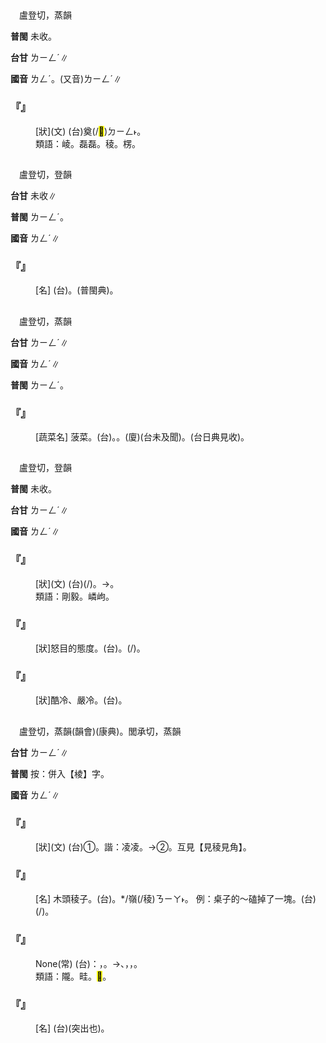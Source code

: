
=={{ruby|<mark>&#xf98ed;</mark>|ㄌㄥˊ}}==

　盧登切，蒸韻

'''普閩''' 未收。

'''台甘''' <rt>ㄌㄧㄥˊ</rt>∥

'''國音''' <rt>ㄌㄥˊ</rt>。(又音)<rt>ㄌㄧㄥˊ</rt>∥

    

==='''『{{ruby|<mark>&#xf98ed;</mark>|ㄌㄥˊ}}{{ruby|磳|ㄘㄥˊ}}』'''===
: [狀](文) (台){{ruby|形|ㄏㄧㄥˊ}}{{ruby|容|ㄧㆲˊ}}{{ruby|石|ㄐㄧㄜㆷ ͘}}{{ruby|頭|ㄊㄠˊ}}{{ruby|一|ㄐㄧㆵ ͘}}{{ruby|粒|ㄌㄧㄚㆴ ͘}}{{ruby|一|ㄐㄧㆵ ͘}}{{ruby|粒|ㄌㄧㄚㆴ ͘}}奠(/<mark>&#xf9550;</mark>)<rt>ㄉㄧㄥ˫</rt>{{ruby|硞|ㄎㆦㆶ}}{{ruby|硞|ㄎㆦㆶ}}。
:類語：崚{{ruby|嶒|ㄘㄥˊ}}。磊磊。稜。楞。
:
    

=={{ruby|<mark>&#xf98eb;</mark>|ㄌㄥˊ}}==

　盧登切，登韻

'''台甘''' 未收∥

'''普閩''' <rt>ㄌㄧㄥˊ</rt>。

'''國音''' <rt>ㄌㄥˊ</rt>∥

    

==='''『{{ruby|地|ㄉㄧˋ}}{{ruby|<mark>&#xf98eb;</mark>|ㄌㄥˊ}}』'''===
: [名] (台){{ruby|田|ㄘㄢˊ}}{{ruby|地|ㄉㄨㆤ˫}}{{ruby|/|ㄉㆤ˫}}{{ruby|附|ㄏㄨ˪}}{{ruby|/|ㄏㄨ˫}}{{ruby|近|ㄍㄧㄣ˫}}{{ruby|/|ㄍㄨㄣ˫}}{{ruby|丌|ㆤ}}{{ruby|斜|ㄑㄧㄚˊ}}{{ruby|坡|ㄆㄜ}}。(普閩典){{ruby|地|ㄉㄨㆤ˫}}{{ruby|/|ㄉㆤ˫}}{{ruby|<mark>&#xf98eb;</mark>|ㄌㄧㄥˊ}}。
    

=={{ruby|薐|ㄌㄥˊ}}==

　盧登切，蒸韻

'''台甘''' <rt>ㄌㄧㄥˊ</rt>∥

'''國音''' <rt>ㄌㄥˊ</rt>∥

'''普閩''' <rt>ㄌㄧㄥˊ</rt>。

    

==='''『{{ruby|菠|ㄅㄛˊ}}{{ruby|薐|ㄌㄥˊ}}{{ruby|菜|ㄘㄞˋ}}』'''===
: [蔬菜名] 菠菜。(台){{ruby|菠|ㄅㄨㆤˊ}}{{ruby|→|ㄅㄨㆤ}}{{ruby|薐|ㄌㄧㄥˊ}}{{ruby|仔|ㄚ}}{{ruby|菜|ㄘㄞ˪}}。{{ruby|菠|ㄅㄨㆤˊ}}{{ruby|/|ㄅㄜ}}{{ruby|/|ㄅㆤ}}{{ruby|薐|ㄌㄧㄥˊ}}{{ruby|菜|ㄘㄞ˪}}。(廈){{ruby|赤|ㄑㄧㄚㆷ}}{{ruby|根|ㄍㄧㄣ}}{{ruby|/|ㄍㄨㄣ}}{{ruby|菜|ㄘㄞ˪}}(台未及聞)。(台日典見收)。
    

=={{ruby|崚|ㄌㄥˊ}}==

　盧登切，登韻

'''普閩''' 未收。

'''台甘''' <rt>ㄌㄧㄥˊ</rt>∥

'''國音''' <rt>ㄌㄥˊ</rt>∥

    

==='''『{{ruby|崚|ㄌㄥˊ}}{{ruby|嶒|ㄘㄥˊ}}』'''===
: [狀](文) (台){{ruby|山|ㄙㄨㆩ}}{{ruby|勢|ㄙㆤ˪}}{{ruby|峻|ㄗㄨㄣˋ}}{{ruby|峭|ㄒㄧㄠ˪}}(/{{ruby|懸|ㄍㄨㄢˊ}}{{ruby|懸|ㄍㄨㄢˊ}}){{ruby|丌|ㆤ}}{{ruby|款|ㄎㄨㄢˋ}}。→{{ruby|形|ㄏㄧㄥˊ}}{{ruby|容|ㄧㆲˊ}}{{ruby|人|ㆢㄧㄣˊ}}{{ruby|/|ㄌㄧㄣˊ}}{{ruby|性|ㄒㄧㄥ˪}}{{ruby|格|ㄍㆤㆷ ͘}}{{ruby|硬|ㄫㄧ˫}}{{ruby|/|ㄫㆤ˫}}{{ruby|直|ㄉㄧㆵ ͘}}。
:類語：剛毅。嶙岣。
:
    

==='''『{{ruby|崚|ㄌㄥˊ}}{{ruby|崚|·ㄌㄥˊ}}』'''===
: [狀]怒目的態度。(台){{ruby|在|ㄉㆤㆷ}}{{ruby|受|ㄒㄧㄨ˫}}{{ruby|氣|ㄎㄧ˪}}{{ruby|丌|ㆤˊ}}{{ruby|目|ㆠㄚㆶ ͘}}{{ruby|神|ㄒㄧㄣˊ}}。{{ruby|目|ㆠㄚㆶ ͘}}{{ruby|珠|ㄗㄨ}}(/{{ruby|睭|ㄐㄧㄨ}}){{ruby|使|ㄙㄞˋ}}{{ruby|坦|ㄊㄢˋ}}{{ruby|豎|ㄎㄧㄚ˫}}。
    

==='''『{{ruby|崚|ㄌㄥˊ}}{{ruby|崚|ㄌㄥˊ}}』'''===
: [狀]酷冷、嚴冷。(台){{ruby|極|ㄍㄧㆤㆶ ͘}}{{ruby|其|ㄍㄧˊ}}{{ruby|寒|ㄏㄢˊ}}{{ruby|冷|ㄌㄧㄥˋ}}。
    

=={{ruby|稜|ㄌㄥˊ}}==

　盧登切，蒸韻(韻會)(康典)。閭承切，蒸韻

'''台甘''' <rt>ㄌㄧㄥˊ</rt>∥

'''普閩''' 按：併入【棱】字。

'''國音''' <rt>ㄌㄥˊ</rt>∥

    

==='''『{{ruby|稜|ㄌㄥˊ}}{{ruby|稜|ㄌㄥˊ}}』'''===
: [狀](文) (台)①{{ruby|真|ㄐㄧㄣ}}{{ruby|寒|ㄍㄨㆩˊ}}{{ruby|丌|ㆤ}}{{ruby|款|ㄎㄨㄢˋ}}。諧：凌凌。→②{{ruby|有|ㄨ˫}}{{ruby|威|ㄨㄧ}}{{ruby|嚴|ㆣㄧㆰˊ}}{{ruby|丌|ㆤ}}{{ruby|款|ㄎㄨㄢˋ}}。互見【見稜見角】。
    

==='''『{{ruby|稜|ㄌㄥˊ}}{{ruby|子|·ㄗˇ}}』'''===
: [名] 木頭稜子。(台){{ruby|柴|ㄘㄚˊ}}{{ruby|木|ㆠㄚㆶ ͘}}{{ruby|丌|ㆤ}}{{ruby|接|ㄐㄧㄚㆴ}}{{ruby|角|ㄍㄚㆶ}}。{{ruby|捅|ㄊㆲˋ}}*{{ruby|角|ㄍㄚㆶ}}/嶺(/稜)<rt>ㄋㄧㄚ˫</rt>。 例：桌子的～磕掉了一塊。(台){{ruby|桌|ㄉㄜㆷ}}{{ruby|仔|ㄚ}}{{ruby|角|ㄍㄚㆶ}}{{ruby|<mark>&#xffad2;</mark>|ㄌㆲ˪}}(/{{ruby|磕|ㄎㄚㆴ ͘}}){{ruby|一|ㄐㄧㆵ ͘}}{{ruby|缺|ㄎㄧㆷ}}。
    

==='''『{{ruby|見|ㄐㄧㄢˋ}}{{ruby|稜|ㄌㄥˊ}}{{ruby|見|ㄐㄧㄢˋ}}{{ruby|角|ㄐㄧㄠˇ}}』'''===
: None(常) (台){{ruby|是|ㄒㄧ˫}}{{ruby|講|ㄍㆲˋ}}{{ruby|→|ㄍㆲ}}：{{ruby|有|ㄨ˫}}{{ruby|芒|ㄇㄧˊ}}{{ruby|/|ㄇㆤˊ}}{{ruby|角|ㄍㄚㆶ}}，{{ruby|無|ㆠㄜˊ}}{{ruby|圓|ㆪˊ}}{{ruby|滑|ㄍㄨㆵ ͘}}。→{{ruby|形|ㄏㄧㄥˊ}}{{ruby|容|ㄧㆲˊ}}{{ruby|性|ㄒㄧㄥ˪}}{{ruby|情|ㄐㄧㄥˊ}}、{{ruby|態|ㄊㄞ˪}}{{ruby|度|ㄉㆦ˫}}，{{ruby|<mark>&#xffa45;</mark>|ㆠㆤ˫}}{{ruby|/|ㆠㄨㆤ˫}}{{ruby|溫|ㄨㄣ}}{{ruby|和|ㄏㄜˊ}}，{{ruby|<mark>&#xffe60;</mark>|ㄘㄨㆩ}}{{ruby|<mark>&#xffe60;</mark>|ㄘㄨㆩ}}{{ruby|刺|ㄑㄧ˪}}{{ruby|刺|ㄑㄧ˪}}。
:類語：隴。畦。<mark>&#xf98eb;</mark>。
:
    

==='''『{{ruby|稜|ㄌㄥˊ}}{{ruby|兒|ㄦ}}』'''===
: [名] (台){{ruby|捅|ㄊㆲˋ}}(突出也){{ruby|角|ㄍㄚㆶ}}。
    
